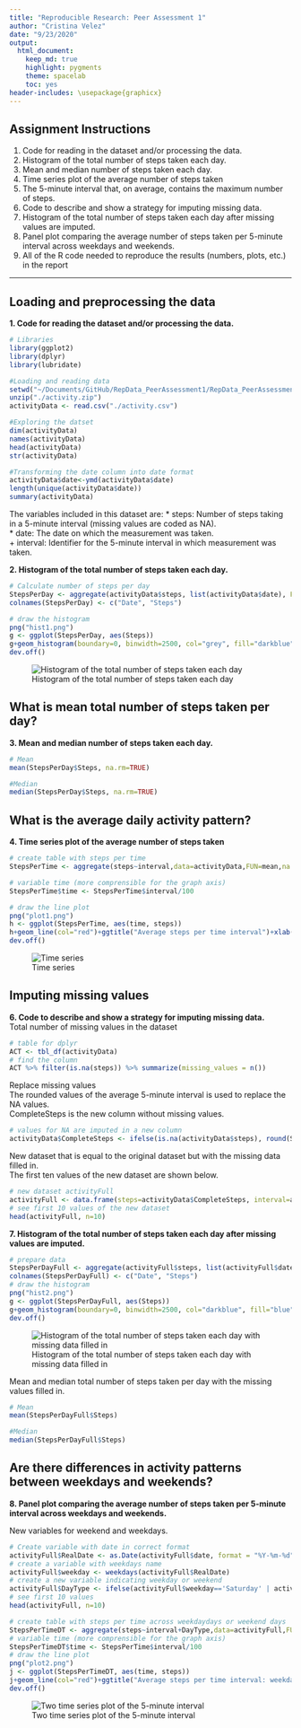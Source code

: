 ```yaml
---
title: "Reproducible Research: Peer Assessment 1"
author: "Cristina Velez"
date: "9/23/2020"
output: 
  html_document:
    keep_md: true
    highlight: pygments
    theme: spacelab
    toc: yes
header-includes: \usepackage{graphicx}
---
```


## Assignment Instructions

1. Code for reading in the dataset and/or processing the data.
2. Histogram of the total number of steps taken each day.
3. Mean and median number of steps taken each day.
4. Time series plot of the average number of steps taken
5. The 5-minute interval that, on average, contains the maximum number of steps.
6. Code to describe and show a strategy for imputing missing data.
7. Histogram of the total number of steps taken each day after missing values are imputed.
8. Panel plot comparing the average number of steps taken per 5-minute interval across weekdays and    weekends.
9. All of the R code needed to reproduce the results (numbers, plots, etc.) in the report 

***
## Loading and preprocessing the data
**1. Code for reading the dataset and/or processing the data.**
```r
# Libraries
library(ggplot2)
library(dplyr)
library(lubridate)
```
```r
#Loading and reading data
setwd("~/Documents/GitHub/RepData_PeerAssessment1/RepData_PeerAssessment1")
unzip("./activity.zip")
activityData <- read.csv("./activity.csv")
```
```r
#Exploring the datset
dim(activityData)
names(activityData)
head(activityData)
str(activityData)
```
```r
#Transforming the date column into date format 
activityData$date<-ymd(activityData$date)
length(unique(activityData$date))
summary(activityData)
```
The variables included in this dataset are:
* steps: Number of steps taking in a 5-minute interval (missing values are coded as NA).  
* date: The date on which the measurement was taken.  
+ interval: Identifier for the 5-minute interval in which measurement was taken.  

**2. Histogram of the total number of steps taken each day.**
```r
# Calculate number of steps per day
StepsPerDay <- aggregate(activityData$steps, list(activityData$date), FUN=sum)
colnames(StepsPerDay) <- c("Date", "Steps")
```
```r
# draw the histogram 
png("hist1.png")
g <- ggplot(StepsPerDay, aes(Steps))
g+geom_histogram(boundary=0, binwidth=2500, col="grey", fill="darkblue") + ggtitle("Histogram of steps per day")+xlab("Steps")+ylab("Frequency")+theme(plot.title = element_text(face="bold", size=12))+scale_x_continuous(breaks=seq(0,25000,2500))+scale_y_continuous(breaks=seq(0,18,2))
dev.off()
```
![ Histogram of the total number of steps taken each day](hist1.png)

## What is mean total number of steps taken per day?
**3. Mean and median number of steps taken each day.**
```r
# Mean
mean(StepsPerDay$Steps, na.rm=TRUE)
```
```r
#Median
median(StepsPerDay$Steps, na.rm=TRUE)
```
## What is the average daily activity pattern?
**4. Time series plot of the average number of steps taken**
```r
# create table with steps per time
StepsPerTime <- aggregate(steps~interval,data=activityData,FUN=mean,na.action=na.omit)

# variable time (more comprensible for the graph axis)
StepsPerTime$time <- StepsPerTime$interval/100

# draw the line plot
png("plot1.png")
h <- ggplot(StepsPerTime, aes(time, steps))
h+geom_line(col="red")+ggtitle("Average steps per time interval")+xlab("Time")+ylab("Steps")+theme(plot.title = element_text(face="bold", size=12))
dev.off()
```
![Time series](plot1.png)


## Imputing missing values
**6. Code to describe and show a strategy for imputing missing data.**  
Total number of missing values in the dataset  
```r
# table for dplyr
ACT <- tbl_df(activityData)
# find the column
ACT %>% filter(is.na(steps)) %>% summarize(missing_values = n())

```

Replace missing values  
The rounded values of the average 5-minute interval is used to replace the NA values.  
CompleteSteps is the new column without missing values.
```r
# values for NA are imputed in a new column
activityData$CompleteSteps <- ifelse(is.na(activityData$steps), round(StepsPerTime$steps[match(activityData$interval, StepsPerTime$interval)],0), activityData$steps)
```
New dataset that is equal to the original dataset but with the missing data filled in.  
The first ten values of the new dataset are shown below.

```r
# new dataset activityFull
activityFull <- data.frame(steps=activityData$CompleteSteps, interval=activityData$interval, date=activityData$date)
# see first 10 values of the new dataset
head(activityFull, n=10)
```

**7. Histogram of the total number of steps taken each day after missing values are imputed.**
```r
# prepare data
StepsPerDayFull <- aggregate(activityFull$steps, list(activityFull$date), FUN=sum)
colnames(StepsPerDayFull) <- c("Date", "Steps")
# draw the histogram
png("hist2.png")
g <- ggplot(StepsPerDayFull, aes(Steps))
g+geom_histogram(boundary=0, binwidth=2500, col="darkblue", fill="blue")+ggtitle("Histogram of steps per day")+xlab("Steps")+ylab("Frequency")+theme(plot.title = element_text(face="bold", size=12))+scale_x_continuous(breaks=seq(0,25000,2500))+scale_y_continuous(breaks=seq(0,26,2))
dev.off()
```
![Histogram of the total number of steps taken each day with missing data filled in](hist2.png)  

Mean and median total number of steps taken per day with the missing values filled in.

```r

# Mean
mean(StepsPerDayFull$Steps)

#Median
median(StepsPerDayFull$Steps)
```

## Are there differences in activity patterns between weekdays and weekends?
**8. Panel plot comparing the average number of steps taken per 5-minute interval across weekdays and    weekends.**  

New variables for weekend and weekdays.  
```r
# Create variable with date in correct format
activityFull$RealDate <- as.Date(activityFull$date, format = "%Y-%m-%d")
# create a variable with weekdays name
activityFull$weekday <- weekdays(activityFull$RealDate)
# create a new variable indicating weekday or weekend
activityFull$DayType <- ifelse(activityFull$weekday=='Saturday' | activityFull$weekday=='Sunday', 'weekend','weekday')
# see first 10 values
head(activityFull, n=10)
```
```r
# create table with steps per time across weekdaydays or weekend days
StepsPerTimeDT <- aggregate(steps~interval+DayType,data=activityFull,FUN=mean,na.action=na.omit)
# variable time (more comprensible for the graph axis)
StepsPerTimeDT$time <- StepsPerTime$interval/100
# draw the line plot
png("plot2.png")
j <- ggplot(StepsPerTimeDT, aes(time, steps))
j+geom_line(col="red")+ggtitle("Average steps per time interval: weekdays vs. weekends")+xlab("Time")+ylab("Steps")+theme(plot.title = element_text(face="bold", size=12))+facet_grid(DayType ~ .)
dev.off()
```
![ Two time series plot of the 5-minute interval](plot2.png)

